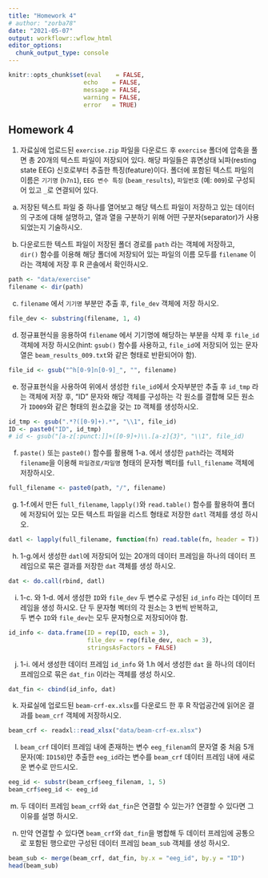 ```yaml
---
title: "Homework 4"
# author: "zorba78"
date: "2021-05-07"
output: workflowr::wflow_html
editor_options:
  chunk_output_type: console
---
```



```r
knitr::opts_chunk$set(eval    = FALSE, 
                     echo    = FALSE, 
                     message = FALSE, 
                     warning = FALSE, 
                     error   = TRUE)
```



## Homework 4


1. 자료실에 업로드된 `exercise.zip` 파일을 다운로드 후 `exercise` 폴더에 압축을 
풀면 총 20개의 텍스트 파일이 저장되어 있다. 해당 파일들은 
휴면상태 뇌파(resting state EEG) 신호로부터 추출한 특징(feature)이다. 
폴더에 포함된 텍스트 파일의 이름은 `기기명` (`h7n1`), 
`EEG 변수 특징` (`beam_results`), `파일번호` (예: `009`)로 
구성되어 있고 `_`로 연결되어 있다. 

a. 저장된 텍스트 파일 중 하나를 열어보고 해당 텍스트 파일이 저장하고 있는 
데이터의 구조에 대해 설명하고, 열과 열을 구분하기 위해 어떤 구분자(separator)가 
사용되었는지 기술하시오. 


b. 다운로드한 텍스트 파일이 저장된 폴더 경로를 `path` 라는 객체에 저장하고,  
`dir()` 함수를 이용해 해당 폴더에 저장되어 있는 파일의 이름 모두를 `filename` 
이라는 객체에 저장 후 R 콘솔에서 확인하시오. 


```r
path <- "data/exercise"
filename <- dir(path)
```


c. `filename` 에서 `기기명` 부분만 추출 후, `file_dev` 객체에 저장 하시오. 

```r
file_dev <- substring(filename, 1, 4)
```


d. 정규표현식을 응용하여 `filename` 에서 기기명에 해당하는 부분을 삭제 후 
`file_id` 객체에 저장 하시오(hint: `gsub()` 함수를 사용하고, 
`file_id`에 저장되어 있는 문자열은 `beam_results_009.txt`와 같은 형태로 
반환되어야 함). 

```r
file_id <- gsub("^h[0-9]n[0-9]_", "", filename)

```


e. 정규표현식을 사용하여 위에서 생성한 `file_id`에서 숫자부분만 추출 후 
`id_tmp` 라는 객체에 저장 후, "ID" 문자와 해당 객체를 구성하는 각 원소를 결합해 
모든 원소가 `ID009`와 같은 형태의 원소값을 갖는 `ID` 객체를 생성하시오. 

```r
id_tmp <- gsub(".*?([0-9]+).*", "\\1", file_id)
ID <- paste0("ID", id_tmp)
# id <- gsub("[a-z[:punct:]]+([0-9]+)\\.[a-z]{3}", "\\1", file_id)
```


f. `paste()` 또는 `paste0()` 함수를 활용해 1-a. 에서 생성한 `path`라는 객체와 
`filename`을 이용해 `파일경로/파일명` 형태의 문자형 벡터를 `full_filename` 
객체에 저장하시오. 

```r
full_filename <- paste0(path, "/", filename)
```


g. 1-f.에서 만든 `full_filename`, `lapply()`와 `read.table()` 함수를 활용하여 
폴더에 저장되어 있는 모든 텍스트 파일을 리스트 형태로 저장한 `datl` 객체를 
생성 하시오.


```r
datl <- lapply(full_filename, function(fn) read.table(fn, header = T))
```


h. 1-g.에서 생성한 `datl`에 저장되어 있는 20개의 데이터 프레임을 하나의 
데이터 프레임으로 묶은 결과를 저장한 `dat` 객체를 생성 하시오. 


```r
dat <- do.call(rbind, datl)
```


i. 1-c. 와 1-d. 에서 생성한 `ID`와 `file_dev` 두 변수로 구성된  `id_info` 라는 
데이터 프레임을 생성 하시오. 단 두 문자형 벡터의 각 원소는 3 번씩 반복하고,  
두 변수 `ID`와 `file_dev`는 모두 문자형으로 저장되어야 함. 

```r
id_info <- data.frame(ID = rep(ID, each = 3), 
                      file_dev = rep(file_dev, each = 3), 
                      stringsAsFactors = FALSE)

```


j. 1-i. 에서 생성한 데이터 프레임 `id_info` 와 1.h 에서 생성한 `dat` 을 하나의 
데이터 프레임으로 묶은 `dat_fin` 이라는 객체를 생성 하시오. 

```r
dat_fin <- cbind(id_info, dat)
```


k. 자료실에 업로드된 `beam-crf-ex.xlsx`를 다운로드 한 후 
R 작업공간에 읽어온 결과를 `beam_crf` 객체에 저장하시오. 

```r
beam_crf <- readxl::read_xlsx("data/beam-crf-ex.xlsx")
```


l. `beam_crf` 데이터 프레임 내에 존재하는 변수 `eeg_filenam`의 문자열 중 처음 
5개 문자(예: `ID158`)만 추출한 `eeg_id`라는 변수를 `beam_crf` 데이터 프레임 
내에 새로운 변수로 만드시오. 


```r
eeg_id <- substr(beam_crf$eeg_filenam, 1, 5)
beam_crf$eeg_id <- eeg_id
```


m. 두 데이터 프레임 `beam_crf`와 `dat_fin`은 연결할 수 있는가? 
연결할 수 있다면 그 이유를 설명 하시오. 


n. 만약 연결할 수 있다면 `beam_crf`와 `dat_fin`을 병합해 두 데이터 프레임에 
공통으로 포함된 행으로만 구성된 데이터 프레임 `beam_sub` 객체를 생성 하시오. 


```r
beam_sub <- merge(beam_crf, dat_fin, by.x = "eeg_id", by.y = "ID")
head(beam_sub)
```















